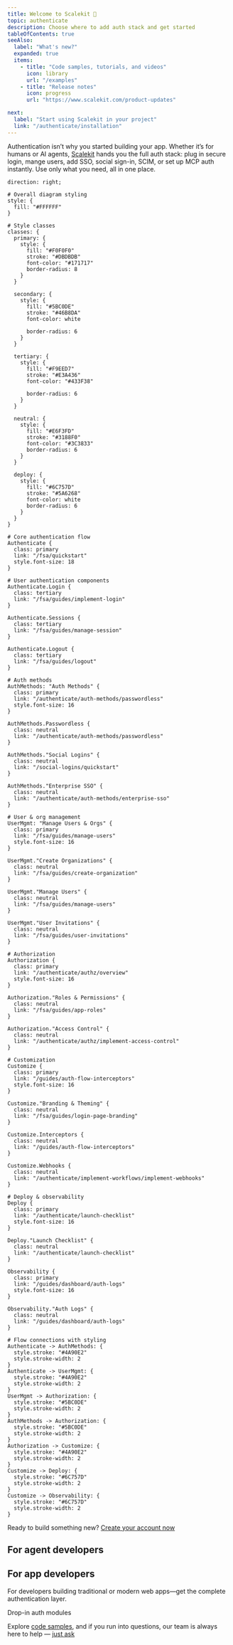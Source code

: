 ```yaml
---
title: Welcome to Scalekit 👋
topic: authenticate
description: Choose where to add auth stack and get started
tableOfContents: true
seeAlso:
  label: "What's new?"
  expanded: true
  items:
    - title: "Code samples, tutorials, and videos"
      icon: library
      url: "/examples"
    - title: "Release notes"
      icon: progress
      url: "https://www.scalekit.com/product-updates"

next:
  label: "Start using Scalekit in your project"
  link: "/authenticate/installation"
---
```



Authentication isn’t why you started building your app. Whether it’s for humans or AI agents, [Scalekit](https://scalekit.com) hands you the full auth stack: plug in secure login, mange users, add SSO, social sign-in, SCIM, or set up MCP auth instantly. Use only what you need, all in one place.


```d2 inline=true
direction: right;

# Overall diagram styling
style: {
  fill: "#FFFFFF"
}

# Style classes
classes: {
  primary: {
    style: {
      fill: "#F0F0F0"
      stroke: "#DBDBDB"
      font-color: "#171717"
      border-radius: 8
    }
  }

  secondary: {
    style: {
      fill: "#5BC0DE"
      stroke: "#46B8DA"
      font-color: white

      border-radius: 6
    }
  }

  tertiary: {
    style: {
      fill: "#F9EED7"
      stroke: "#E3A436"
      font-color: "#433F38"

      border-radius: 6
    }
  }

  neutral: {
    style: {
      fill: "#E6F3FD"
      stroke: "#3188F0"
      font-color: "#3C3833"
      border-radius: 6
    }
  }

  deploy: {
    style: {
      fill: "#6C757D"
      stroke: "#5A6268"
      font-color: white
      border-radius: 6
    }
  }
}

# Core authentication flow
Authenticate {
  class: primary
  link: "/fsa/quickstart"
  style.font-size: 18
}

# User authentication components
Authenticate.Login {
  class: tertiary
  link: "/fsa/guides/implement-login"
}

Authenticate.Sessions {
  class: tertiary
  link: "/fsa/guides/manage-session"
}

Authenticate.Logout {
  class: tertiary
  link: "/fsa/guides/logout"
}

# Auth methods
AuthMethods: "Auth Methods" {
  class: primary
  link: "/authenticate/auth-methods/passwordless"
  style.font-size: 16
}

AuthMethods.Passwordless {
  class: neutral
  link: "/authenticate/auth-methods/passwordless"
}

AuthMethods."Social Logins" {
  class: neutral
  link: "/social-logins/quickstart"
}

AuthMethods."Enterprise SSO" {
  class: neutral
  link: "/authenticate/auth-methods/enterprise-sso"
}

# User & org management
UserMgmt: "Manage Users & Orgs" {
  class: primary
  link: "/fsa/guides/manage-users"
  style.font-size: 16
}

UserMgmt."Create Organizations" {
  class: neutral
  link: "/fsa/guides/create-organization"
}

UserMgmt."Manage Users" {
  class: neutral
  link: "/fsa/guides/manage-users"
}

UserMgmt."User Invitations" {
  class: neutral
  link: "/fsa/guides/user-invitations"
}

# Authorization
Authorization {
  class: primary
  link: "/authenticate/authz/overview"
  style.font-size: 16
}

Authorization."Roles & Permissions" {
  class: neutral
  link: "/fsa/guides/app-roles"
}

Authorization."Access Control" {
  class: neutral
  link: "/authenticate/authz/implement-access-control"
}

# Customization
Customize {
  class: primary
  link: "/guides/auth-flow-interceptors"
  style.font-size: 16
}

Customize."Branding & Theming" {
  class: neutral
  link: "/fsa/guides/login-page-branding"
}

Customize.Interceptors {
  class: neutral
  link: "/guides/auth-flow-interceptors"
}

Customize.Webhooks {
  class: neutral
  link: "/authenticate/implement-workflows/implement-webhooks"
}

# Deploy & observability
Deploy {
  class: primary
  link: "/authenticate/launch-checklist"
  style.font-size: 16
}

Deploy."Launch Checklist" {
  class: neutral
  link: "/authenticate/launch-checklist"
}

Observability {
  class: primary
  link: "/guides/dashboard/auth-logs"
  style.font-size: 16
}

Observability."Auth Logs" {
  class: neutral
  link: "/guides/dashboard/auth-logs"
}

# Flow connections with styling
Authenticate -> AuthMethods: {
  style.stroke: "#4A90E2"
  style.stroke-width: 2
}
Authenticate -> UserMgmt: {
  style.stroke: "#4A90E2"
  style.stroke-width: 2
}
UserMgmt -> Authorization: {
  style.stroke: "#5BC0DE"
  style.stroke-width: 2
}
AuthMethods -> Authorization: {
  style.stroke: "#5BC0DE"
  style.stroke-width: 2
}
Authorization -> Customize: {
  style.stroke: "#4A90E2"
  style.stroke-width: 2
}
Customize -> Deploy: {
  style.stroke: "#6C757D"
  style.stroke-width: 2
}
Customize -> Observability: {
  style.stroke: "#6C757D"
  style.stroke-width: 2
}

```

Ready to build something new? [Create your account now](https://app.scalekit.com)


## For agent developers

<CardGrid>
  <LinkCard
    title="MCP Auth"
    description="Set up agent identities quickly. AI agents can sign in and start working securely"
    href="/mcp/oauth"
  />
  <LinkCard
    title="Agent Actions"
    description="Give agents clear, safe ways to access tools. You choose their limits and tasks, they do the rest"
    href="/agent-actions/quickstart"
  />
</CardGrid>


## For app developers

For developers building traditional or modern web apps—get the complete authentication layer.

<LinkCard
    title="Full stack auth"
    description="Add secure login pages, user accounts, and safe session handling to your app. Get real authentication, strong protection, and only the people and agents you trust inside"
    href="/fsa/quickstart"
  />

<div class="my-6 flex items-center gap-3">
  <span class="h-px flex-1 bg-[var(--sl-color-gray-5)]" aria-hidden="true"></span>
  <span class="text-sm text-[var(--sl-color-gray-3)] uppercase">Drop-in auth modules</span>
  <span class="h-px flex-1 bg-[var(--sl-color-gray-5)]" aria-hidden="true"></span>
</div>

<CardGrid>
  <LinkCard
    title="Social logins"
    description="One button. Your users sign in with Google, Microsoft, GitHub, and more"
    href="/social-logins/quickstart"
  />
  <LinkCard
    title="Passwordless auth"
    description="Email a magic link or send a email OTP. Your users are in"
    href="/passwordless/quickstart"
  />
  <LinkCard
    title="Single Sign-on"
    description="Easily onboard enterprise customers with any login system. Supports SAML, OIDC"
    href="/sso/quickstart"
  />
  <LinkCard
    title="SCIM provisioning"
    description="Automate account changes automatically, so you don’t have to babysit user lists"
    href="/directory/scim/quickstart"
  />
</CardGrid>

Explore [code samples](/dev-kit/code-samples), and if you run into questions, our team is always here to help — [just ask](/support/contact-us)